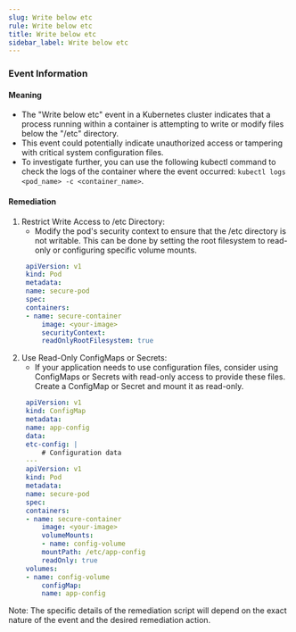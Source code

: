 ```yaml
--- 
slug: Write below etc
rule: Write below etc
title: Write below etc
sidebar_label: Write below etc
---
```

                   


### Event Information

#### Meaning

- The "Write below etc" event in a Kubernetes cluster indicates that a process running within a container is attempting to write or modify files below the "/etc" directory.
- This event could potentially indicate unauthorized access or tampering with critical system configuration files.
- To investigate further, you can use the following kubectl command to check the logs of the container where the event occurred: `kubectl logs <pod_name> -c <container_name>`.

#### Remediation

1. Restrict Write Access to /etc Directory:
   - Modify the pod's security context to ensure that the /etc directory is not writable. This can be done by setting the root filesystem to read-only or configuring specific volume mounts.
   ```yaml
    apiVersion: v1
    kind: Pod
    metadata:
    name: secure-pod
    spec:
    containers:
    - name: secure-container
        image: <your-image>
        securityContext:
        readOnlyRootFilesystem: true
    ```
2. Use Read-Only ConfigMaps or Secrets:
   - If your application needs to use configuration files, consider using ConfigMaps or Secrets with read-only access to provide these files. Create a ConfigMap or Secret and mount it as read-only.
   ```yaml
    apiVersion: v1
    kind: ConfigMap
    metadata:
    name: app-config
    data:
    etc-config: |
        # Configuration data
    ---
    apiVersion: v1
    kind: Pod
    metadata:
    name: secure-pod
    spec:
    containers:
    - name: secure-container
        image: <your-image>
        volumeMounts:
        - name: config-volume
        mountPath: /etc/app-config
        readOnly: true
    volumes:
    - name: config-volume
        configMap:
        name: app-config
    ```

Note: The specific details of the remediation script will depend on the exact nature of the event and the desired remediation action.

 